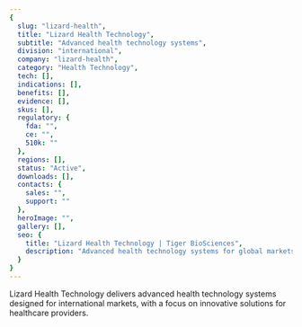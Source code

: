 ```yaml
---
{
  slug: "lizard-health",
  title: "Lizard Health Technology",
  subtitle: "Advanced health technology systems",
  division: "international",
  company: "lizard-health",
  category: "Health Technology",
  tech: [],
  indications: [],
  benefits: [],
  evidence: [],
  skus: [],
  regulatory: {
    fda: "",
    ce: "",
    510k: ""
  },
  regions: [],
  status: "Active",
  downloads: [],
  contacts: {
    sales: "",
    support: ""
  },
  heroImage: "",
  gallery: [],
  seo: {
    title: "Lizard Health Technology | Tiger BioSciences",
    description: "Advanced health technology systems for global markets"
  }
}
---
```

Lizard Health Technology delivers advanced health technology systems designed for international markets, with a focus on innovative solutions for healthcare providers.

